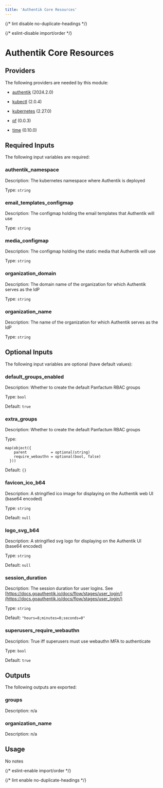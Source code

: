 ```yaml
---
title: 'Authentik Core Resources'
---
```



{/* lint disable no-duplicate-headings */}

{/* eslint-disable import/order */}

<ModuleHeader
  name="authentik_core_resources"
  sourceHref="https://github.com/Panfactum/stack/tree/__PANFACTUM_VERSION_EDGE__/packages/infrastructure/authentik_core_resources"
  status="stable"
  type="direct"
/>

# Authentik Core Resources

## Providers

The following providers are needed by this module:

- [authentik](https://registry.terraform.io/providers/goauthentik/authentik/2024.2.0/docs) (2024.2.0)

- [kubectl](https://registry.terraform.io/providers/alekc/kubectl/2.0.4/docs) (2.0.4)

- [kubernetes](https://registry.terraform.io/providers/hashicorp/kubernetes/2.27.0/docs) (2.27.0)

- [pf](https://registry.terraform.io/providers/panfactum/pf/0.0.3/docs) (0.0.3)

- [time](https://registry.terraform.io/providers/hashicorp/time/0.10.0/docs) (0.10.0)

## Required Inputs

The following input variables are required:

### authentik_namespace

Description: The kubernetes namespace where Authentik is deployed

Type: `string`

### email_templates_configmap

Description: The configmap holding the email templates that Authentik will use

Type: `string`

### media_configmap

Description: The configmap holding the static media that Authentik will use

Type: `string`

### organization_domain

Description: The domain name of the organization for which Authentik serves as the IdP

Type: `string`

### organization_name

Description: The name of the organization for which Authentik serves as the IdP

Type: `string`

## Optional Inputs

The following input variables are optional (have default values):

### default_groups_enabled

Description: Whether to create the default Panfactum RBAC groups

Type: `bool`

Default: `true`

### extra_groups

Description: Whether to create the default Panfactum RBAC groups

Type:

```hcl
map(object({
    parent           = optional(string)
    require_webauthn = optional(bool, false)
  }))
```

Default: `{}`

### favicon_ico_b64

Description: A stringified ico image for displaying on the Authentik web UI (base64 encoded)

Type: `string`

Default: `null`

### logo_svg_b64

Description: A stringified svg logo for displaying on the Authentik UI (base64 encoded)

Type: `string`

Default: `null`

### session_duration

Description: The session duration for user logins. See [https://docs.goauthentik.io/docs/flow/stages/user_login/](https://docs.goauthentik.io/docs/flow/stages/user_login/)

Type: `string`

Default: `"hours=8;minutes=0;seconds=0"`

### superusers_require_webauthn

Description: True iff superusers must use webauthn MFA to authenticate

Type: `bool`

Default: `true`

## Outputs

The following outputs are exported:

### groups

Description: n/a

### organization_name

Description: n/a

## Usage

No notes

{/* eslint-enable import/order */}

{/* lint enable no-duplicate-headings */}
